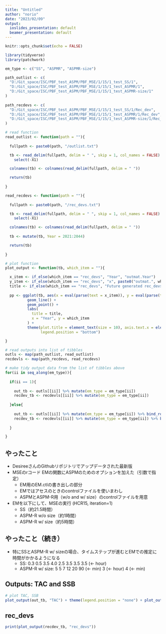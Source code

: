 ```yaml
---
title: "Untitled"
author: "norio"
date: "2023/02/09"
output:
  ioslides_presentation: default
  beamer_presentation: default
---
```


```r

knitr::opts_chunk$set(echo = FALSE)

library(tidyverse)
library(patchwork)

em_type <- c("SS", "ASPMR", "ASPMR-size")

path_outlist <- c(
  "D:/Git_space/ISC/PBF_test_ASPM/PBF_MSE/1/15/1_test_SS/1",
  "D:/Git_space/ISC/PBF_test_ASPM/PBF_MSE/1/15/1_test_ASPMR/1",
  "D:/Git_space/ISC/PBF_test_ASPM/PBF_MSE/1/15/1_test_ASPMR-size/1"
)
          
path_recdevs <- c(
  "D:/Git_space/ISC/PBF_test_ASPM/PBF_MSE/1/15/1_test_SS/1/Rec_dev",
  "D:/Git_space/ISC/PBF_test_ASPM/PBF_MSE/1/15/1_test_ASPMR/1/Rec_dev",
  "D:/Git_space/ISC/PBF_test_ASPM/PBF_MSE/1/15/1_test_ASPMR-size/1/Rec_dev"
)

```

```r

# read function
read_outlist <- function(path = ""){
  
  fullpath <- paste0(path, "/outlist.txt")

  tb <- read_delim(fullpath, delim = " ", skip = 1, col_names = FALSE) %>% 
    select(-X1)

  colnames(tb) <- colnames(read_delim(fullpath, delim = " "))

  return(tb)
  
}

read_recdevs <- function(path = ""){
  
  fullpath <- paste0(path, "/rec_devs.txt")

  tb <- read_delim(fullpath, delim = " ", skip = 1, col_names = FALSE) %>% 
    select(-X1)

  colnames(tb) <- colnames(read_delim(fullpath, delim = " "))
  
  tb <- mutate(tb, Year = 2021:2044)

  return(tb)
  
}

# plot function
plot_output <- function(tb, which_item = ""){

  x_item <- if_else(which_item == "rec_devs", "Year", "outmat.Year")
  y_item <- if_else(which_item == "rec_devs", "x", paste0("outmat.", which_item))
  title <- if_else(which_item == "rec_devs", "Future generated rec_devs for itr = 1", paste0("Future simulated ", which_item, " with HCR #15"))
  
  pp <- ggplot(tb, aes(x = eval(parse(text = x_item)), y = eval(parse(text = y_item)), colour = em_type)) +
          geom_line() +
          geom_point() +
          labs(
            title = title,
            x = "Year", y = which_item
          ) +
          theme(plot.title = element_text(size = 10), axis.text.x = element_text(size = 6),
                legend.position = "bottom")

}

```

```r

# read outputs into list of tibbles
outls <- map(path_outlist, read_outlist)
recdevls <- map(path_recdevs, read_recdevs)

# make tidy output data from the list of tibbles above
for(ii in seq_along(em_type)){
  
  if(ii == 1){
    
    out_tb <- outls[[ii]] %>% mutate(em_type = em_type[ii])
    recdev_tb <- recdevls[[ii]] %>% mutate(em_type = em_type[ii])
    
  }else{
    
    out_tb <- outls[[ii]] %>% mutate(em_type = em_type[ii]) %>% bind_rows(out_tb)
    recdev_tb <- recdevls[[ii]] %>% mutate(em_type = em_type[ii]) %>% bind_rows(recdev_tb)
    
  }

}

```

## やったこと

- DesireeさんのGithubリポジトリでアップデータされた最新版
- MSEのrコード EMの関数にASPMのためのオプションを加えた（引数で指定）
  * EM用のEM.ctlの書き出しの部分
  * EMではアセスのときのcontrolファイルを使いまわし
  * ASPMとASPM-R用（w/o and w/ size）のcontrolファイルを用意
- EMを以下にして、MSEの実行 (HCR15, iteration=1)
  * SS（約21.5時間）
  * ASPM-R w/o size（約1時間）
  * ASPM-R w/ size（約5時間）

## やったこと（続き）

- 特にSSとASPM-R w/ sizeの場合、タイムステップが進むとEMでの推定に時間がかかるようになる
  * SS: 0.3 0.5 3.5 4.0 2.5 3.5 3.5 3.5 (<- hour)
  * ASPM-R w/ size: 5 5 7 12 20 90 (<- min) 3 (<- hour) 4 (<- min)

## Outputs: TAC and SSB

```r

# plot TAC, SSB
plot_output(out_tb, "TAC") + theme(legend.position = "none") + plot_output(out_tb, "SSB") 

```

## rec_devs

```r

print(plot_output(recdev_tb, "rec_devs"))

```

